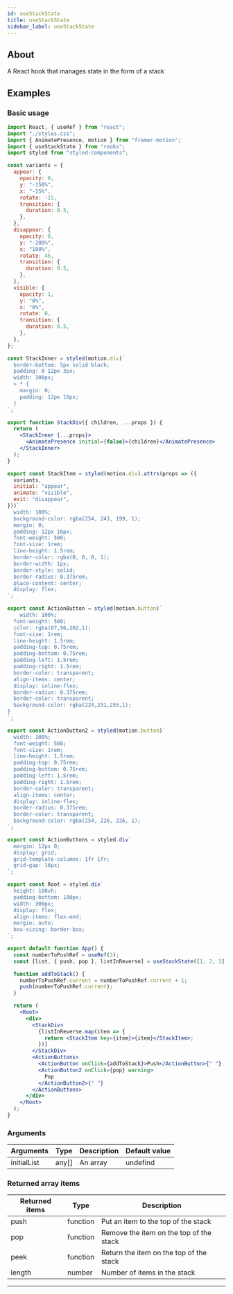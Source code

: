 ```yaml
---
id: useStackState
title: useStackState
sidebar_label: useStackState
---
```


## About

A React hook that manages state in the form of a stack

[//]: # "Main"

## Examples

### Basic usage

```jsx
import React, { useRef } from "react";
import "./styles.css";
import { AnimatePresence, motion } from "framer-motion";
import { useStackState } from "rooks";
import styled from "styled-components";

const variants = {
  appear: {
    opacity: 0,
    y: "-150%",
    x: "-15%",
    rotate: -15,
    transition: {
      duration: 0.5,
    },
  },
  disappear: {
    opacity: 0,
    y: "-200%",
    x: "100%",
    rotate: 45,
    transition: {
      duration: 0.5,
    },
  },
  visible: {
    opacity: 1,
    y: "0%",
    x: "0%",
    rotate: 0,
    transition: {
      duration: 0.5,
    },
  },
};

const StackInner = styled(motion.div)`
  border-bottom: 5px solid black;
  padding: 0 12px 3px;
  width: 300px;
  > * {
    margin: 0;
    padding: 12px 16px;
  }
`;

export function StackDiv({ children, ...props }) {
  return (
    <StackInner {...props}>
      <AnimatePresence initial={false}>{children}</AnimatePresence>
    </StackInner>
  );
}

export const StackItem = styled(motion.div).attrs(props => ({
  variants,
  initial: "appear",
  animate: "visible",
  exit: "disappear",
}))`
  width: 100%;
  background-color: rgba(254, 243, 199, 1);
  margin: 0;
  padding: 12px 16px;
  font-weight: 500;
  font-size: 1rem;
  line-height: 1.5rem;
  border-color: rgba(0, 0, 0, 1);
  border-width: 1px;
  border-style: solid;
  border-radius: 0.375rem;
  place-content: center;
  display: flex;
`;

export const ActionButton = styled(motion.button)`
    width: 100%;
  font-weight: 500;
  color: rgba(67,56,202,1);
  font-size: 1rem;
  line-height: 1.5rem;
  padding-top: 0.75rem;
  padding-bottom: 0.75rem;
  padding-left: 1.5rem;
  padding-right: 1.5rem;
  border-color: transparent;
  align-items: center;
  display: inline-flex;
  border-radius: 0.375rem;
  border-color: transparent;
  background-color: rgba(224,231,255,1);
}
`;

export const ActionButton2 = styled(motion.button)`
  width: 100%;
  font-weight: 500;
  font-size: 1rem;
  line-height: 1.5rem;
  padding-top: 0.75rem;
  padding-bottom: 0.75rem;
  padding-left: 1.5rem;
  padding-right: 1.5rem;
  border-color: transparent;
  align-items: center;
  display: inline-flex;
  border-radius: 0.375rem;
  border-color: transparent;
  background-color: rgba(254, 226, 226, 1);
`;

export const ActionButtons = styled.div`
  margin: 12px 0;
  display: grid;
  grid-template-columns: 1fr 1fr;
  grid-gap: 16px;
`;

export const Root = styled.div`
  height: 100vh;
  padding-bottom: 100px;
  width: 300px;
  display: flex;
  align-items: flex-end;
  margin: auto;
  box-sizing: border-box;
`;

export default function App() {
  const numberToPushRef = useRef(3);
  const [list, { push, pop }, listInReverse] = useStackState([1, 2, 3]);

  function addToStack() {
    numberToPushRef.current = numberToPushRef.current + 1;
    push(numberToPushRef.current);
  }

  return (
    <Root>
      <div>
        <StackDiv>
          {listInReverse.map(item => {
            return <StackItem key={item}>{item}</StackItem>;
          })}
        </StackDiv>
        <ActionButtons>
          <ActionButton onClick={addToStack}>Push</ActionButton>{" "}
          <ActionButton2 onClick={pop} warning>
            Pop
          </ActionButton2>{" "}
        </ActionButtons>
      </div>
    </Root>
  );
}
```

### Arguments

| Arguments   | Type  | Description | Default value |
| ----------- | ----- | ----------- | ------------- |
| initialList | any[] | An array    | undefind      |

### Returned array items

| Returned items | Type     | Description                             |
| -------------- | -------- | --------------------------------------- |
| push           | function | Put an item to the top of the stack     |
| pop            | function | Remove the item on the top of the stack |
| peek           | function | Return the item on the top of the stack |
| length         | number   | Number of items in the stack            |

---
